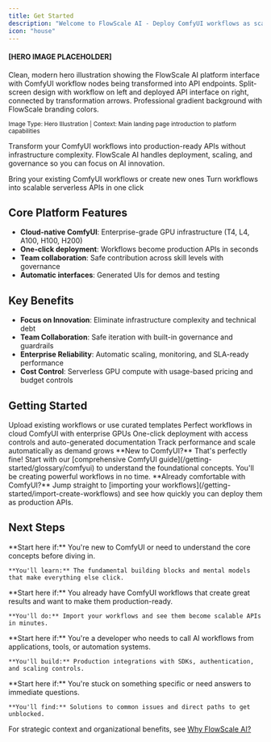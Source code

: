 ```yaml
---
title: Get Started
description: "Welcome to FlowScale AI - Deploy ComfyUI workflows as scalable APIs in minutes"
icon: "house"
---
```


<Frame>
  <div style={{
    display: 'flex',
    alignItems: 'center',
    justifyContent: 'center',
    minHeight: '400px',
    backgroundColor: '#f8f9fa',
    border: '2px dashed #dee2e6',
    borderRadius: '8px',
    padding: '2rem',
    textAlign: 'center'
  }}>
    <div>
      <h4 style={{marginBottom: '1rem', color: '#495057'}}>
        [HERO IMAGE PLACEHOLDER]
      </h4>
      <p style={{color: '#6c757d', maxWidth: '600px', lineHeight: '1.5'}}>
        Clean, modern hero illustration showing the FlowScale AI platform interface with ComfyUI workflow nodes being transformed into API endpoints. Split-screen design with workflow on left and deployed API interface on right, connected by transformation arrows. Professional gradient background with FlowScale branding colors.
      </p>
      <small style={{color: '#868e96', display: 'block', marginTop: '1rem'}}>
        Image Type: Hero Illustration | Context: Main landing page introduction to platform capabilities
      </small>
    </div>
  </div>
</Frame>

Transform your ComfyUI workflows into production-ready APIs without infrastructure complexity. FlowScale AI handles deployment, scaling, and governance so you can focus on AI innovation.

<CardGroup cols={2}>
  <Card
    title="Import Workflows"
    icon="upload"
    href="/getting-started/import-create-workflows"
  >
    Bring your existing ComfyUI workflows or create new ones
  </Card>
  <Card
    title="Deploy APIs"
    icon="rocket"
    href="/getting-started/deploy-workflows"
  >
    Turn workflows into scalable serverless APIs in one click
  </Card>
</CardGroup>

## Core Platform Features

- **Cloud-native ComfyUI**: Enterprise-grade GPU infrastructure (T4, L4, A100, H100, H200)
- **One-click deployment**: Workflows become production APIs in seconds
- **Team collaboration**: Safe contribution across skill levels with governance
- **Automatic interfaces**: Generated UIs for demos and testing

## Key Benefits

- **Focus on Innovation**: Eliminate infrastructure complexity and technical debt
- **Team Collaboration**: Safe iteration with built-in governance and guardrails
- **Enterprise Reliability**: Automatic scaling, monitoring, and SLA-ready performance
- **Cost Control**: Serverless GPU compute with usage-based pricing and budget controls

## Getting Started

<Steps>
  <Step title="Import Workflows">
    Upload existing workflows or use curated templates
  </Step>
  <Step title="Refine and Test">
    Perfect workflows in cloud ComfyUI with enterprise GPUs
  </Step>
  <Step title="Deploy APIs">
    One-click deployment with access controls and auto-generated documentation
  </Step>
  <Step title="Monitor and Scale">
    Track performance and scale automatically as demand grows
  </Step>
</Steps>

<Warning>
**New to ComfyUI?** That's perfectly fine! Start with our [comprehensive ComfyUI guide](/getting-started/glossary/comfyui) to understand the foundational concepts. You'll be creating powerful workflows in no time.
</Warning>

<Tip>
**Already comfortable with ComfyUI?** Jump straight to [importing your workflows](/getting-started/import-create-workflows) and see how quickly you can deploy them as production APIs.
</Tip>

## Next Steps

<CardGroup cols={2}>
  <Card
    title="I'm New to This"
    icon="graduation-cap"
    href="/getting-started/glossary/comfyui"
  >
    **Start here if:** You're new to ComfyUI or need to understand the core concepts before diving in.
    
    **You'll learn:** The fundamental building blocks and mental models that make everything else click.
  </Card>
  <Card
    title="I Have Workflows to Deploy"
    icon="rocket"
    href="/getting-started/import-create-workflows"
  >
    **Start here if:** You already have ComfyUI workflows that create great results and want to make them production-ready.
    
    **You'll do:** Import your workflows and see them become scalable APIs in minutes.
  </Card>
  <Card
    title="I Need to Integrate APIs"
    icon="code"
    href="/deploy-api/overview"
  >
    **Start here if:** You're a developer who needs to call AI workflows from applications, tools, or automation systems.
    
    **You'll build:** Production integrations with SDKs, authentication, and scaling controls.
  </Card>
  <Card
    title="I Need Help Right Now"
    icon="lifebuoy"
    href="/getting-started/troubleshooting/index"
  >
    **Start here if:** You're stuck on something specific or need answers to immediate questions.
    
    **You'll find:** Solutions to common issues and direct paths to get unblocked.
  </Card>
</CardGroup>

For strategic context and organizational benefits, see [Why FlowScale AI?](/getting-started/why-flowscale-ai)
